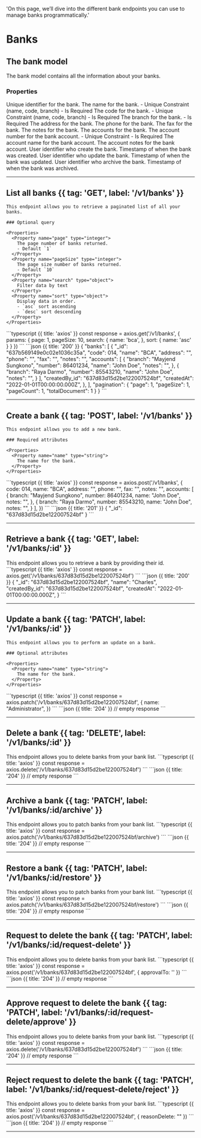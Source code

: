   'On this page, we’ll dive into the different bank endpoints you can use to manage banks programmatically.'

# Banks

## The bank model

The bank model contains all the information about your banks.

### Properties

<Properties>
  <Property name="_id" type="objectId">
    Unique identifier for the bank.
  </Property>
  <Property name="name" type="string">
    The name for the bank.
    - Unique Constraint (name, code, branch)
    - Is Required
  </Property>
  <Property name="code" type="string">
    The code for the bank.
    - Unique Constraint (name, code, branch)
    - Is Required
  </Property>
  <Property name="branch" type="string">
    The branch for the bank.
    - Is Required
  </Property>
  <Property name="address" type="string">
    The address for the bank.
  </Property>
  <Property name="phone" type="string">
    The phone for the bank.
  </Property>
  <Property name="fax" type="string">
    The fax for the bank.
  </Property>
  <Property name="notes" type="string">
    The notes for the bank.
  </Property>
  <Property name="accounts" type="array">
    The accounts for the bank.
  </Property>
  <Property name="accounts.$.number" type="number">
    The account number for the bank account.
    - Unique Constraint
    - Is Required
  </Property>
  <Property name="accounts.$.name" type="string">
    The account name for the bank account.
  </Property>
  <Property name="accounts.$.notes" type="string">
    The account notes for the bank account.
  </Property>
  <Property name="createdBy_id" type="objectId">
    User identifier who create the bank.
  </Property>
  <Property name="createdAt" type="timestamp">
    Timestamp of when the bank was created.
  </Property>
  <Property name="updatedBy_id" type="objectId">
    User identifier who update the bank.
  </Property>
  <Property name="updatedAt" type="timestamp">
    Timestamp of when the bank was updated.
  </Property>
  <Property name="archivedBy_id" type="objectId">
    User identifier who archive the bank.
  </Property>
  <Property name="archivedAt" type="timestamp">
    Timestamp of when the bank was archived.
  </Property>
</Properties>

---

## List all banks {{ tag: 'GET', label: '/v1/banks' }}

<Row>
  <Col>

    This endpoint allows you to retrieve a paginated list of all your banks.

    ### Optional query

    <Properties>
      <Property name="page" type="integer">
        The page number of banks returned.
        - Default `1`
      </Property>
      <Property name="pageSize" type="integer">
        The page size number of banks returned.
        - Default `10`
      </Property>
      <Property name="search" type="object">
        Filter data by text
      </Property>
      <Property name="sort" type="object">
        Display data in order.
        - `asc` sort ascending
        - `desc` sort descending
      </Property>
    </Properties>

  </Col>
  <Col sticky>
    <CodeGroup title="Request" tag="GET" label="/v1/banks">
    ```typescript {{ title: 'axios' }}
    const response = axios.get('/v1/banks', {
      params: {
        page: 1,
        pageSize: 10,
        search: {
          name: 'bca',
        },
        sort: {
          name: 'asc'
        }
      }
    })
    ```
    </CodeGroup>
    <CodeGroup title="Response">
    ```json {{ title: '200' }}
    {
      "banks": [
        {
          "_id": "637b569149e0c02e1036c35a",
          "code": 014,
          "name": "BCA",
          "address": "",
          "phone": "",
          "fax": "",
          "notes": "",
          "accounts": [
            {
              "branch": "Mayjend Sungkono",
              "number": 86401234,
              "name": "John Doe",
              "notes": "",
            },
            {
              "branch": "Raya Darmo",
              "number": 85543210,
              "name": "John Doe",
              "notes": "",
            }
          ],
          "createdBy_id": "637d83d15d2be122007524bf",
          "createdAt": "2022-01-01T00:00:00.000Z",
        },
      ],
      "pagination": {
        "page": 1,
        "pageSize": 1,
        "pageCount": 1,
        "totalDocument": 1
      }
    }
    ```
    </CodeGroup>
  </Col>
</Row>

---

## Create a bank {{ tag: 'POST', label: '/v1/banks' }}

<Row>
  <Col>

    This endpoint allows you to add a new bank.

    ### Required attributes

    <Properties>
      <Property name="name" type="string">
        The name for the bank.
      </Property>
    </Properties>
  </Col>
  <Col sticky>
    <CodeGroup title="Request" tag="POST" label="/v1/banks">
    ```typescript {{ title: 'axios' }}
    const response = axios.post('/v1/banks', {
      code: 014,
      name: "BCA",
      address: "",
      phone: "",
      fax: "",
      notes: "",
      accounts: [
        {
          branch: "Mayjend Sungkono",
          number: 86401234,
          name: "John Doe",
          notes: "",
        },
        {
          branch: "Raya Darmo",
          number: 85543210,
          name: "John Doe",
          notes: "",
        }
      ],
    })
    ```
    </CodeGroup>
    <CodeGroup title="Response">
    ```json {{ title: '201' }}
    {
      "_id": "637d83d15d2be122007524bf"
    }
    ```
    </CodeGroup>
  </Col>
</Row>

---

## Retrieve a bank {{ tag: 'GET', label: '/v1/banks/:id' }}

<Row>
  <Col>
    This endpoint allows you to retrieve a bank by providing their id.
  </Col>
  <Col sticky>
    <CodeGroup title="Request" tag="GET" label="/v1/banks/:id">
    ```typescript {{ title: 'axios' }}
    const response = axios.get('/v1/banks/637d83d15d2be122007524bf')
    ```
    </CodeGroup>
    <CodeGroup title="Response">
    ```json {{ title: '200' }}
    {
      "_id": "637d83d15d2be122007524bf",
      "name": "Charles",
      "createdBy_id": "637d83d15d2be122007524bf",
      "createdAt": "2022-01-01T00:00:00.000Z",
    }
    ```
    </CodeGroup>
  </Col>
</Row>

---

## Update a bank {{ tag: 'PATCH', label: '/v1/banks/:id' }}

<Row>
  <Col>

    This endpoint allows you to perform an update on a bank.

    ### Optional attributes

    <Properties>
      <Property name="name" type="string">
        The name for the bank.
      </Property>
    </Properties>

  </Col>
  <Col sticky>
    <CodeGroup title="Request" tag="PATCH" label="/v1/banks/:id">
    ```typescript {{ title: 'axios' }}
    const response = axios.patch('/v1/banks/637d83d15d2be122007524bf', {
      name: "Administrator",
    })
    ```
    </CodeGroup>
    <CodeGroup title="Response">
    ```json {{ title: '204' }}
    // empty response
    ```
    </CodeGroup>
  </Col>
</Row>

---

## Delete a bank {{ tag: 'DELETE', label: '/v1/banks/:id' }}

<Row>
  <Col>
    This endpoint allows you to delete banks from your bank list.
  </Col>
  <Col sticky>
    <CodeGroup title="Request" tag="DELETE" label="/v1/banks/:id">
    ```typescript {{ title: 'axios' }}
    const response = axios.delete('/v1/banks/637d83d15d2be122007524bf')
    ```
    </CodeGroup>
    <CodeGroup title="Response">
    ```json {{ title: '204' }}
    // empty response
    ```
    </CodeGroup>
  </Col>
</Row>

---

## Archive a bank {{ tag: 'PATCH', label: '/v1/banks/:id/archive' }}

<Row>
  <Col>
    This endpoint allows you to patch banks from your bank list.
  </Col>
  <Col sticky>
    <CodeGroup title="Request" tag="PATCH" label="/v1/banks/:id/archive">
    ```typescript {{ title: 'axios' }}
    const response = axios.patch('/v1/banks/637d83d15d2be122007524bf/archive')
    ```
    </CodeGroup>
    <CodeGroup title="Response">
    ```json {{ title: '204' }}
    // empty response
    ```
    </CodeGroup>
  </Col>
</Row>

---

## Restore a bank {{ tag: 'PATCH', label: '/v1/banks/:id/restore' }}

<Row>
  <Col>
    This endpoint allows you to patch banks from your bank list.
  </Col>
  <Col sticky>
    <CodeGroup title="Request" tag="PATCH" label="/v1/banks/:id/restore">
    ```typescript {{ title: 'axios' }}
    const response = axios.patch('/v1/banks/637d83d15d2be122007524bf/restore')
    ```
    </CodeGroup>
    <CodeGroup title="Response">
    ```json {{ title: '204' }}
    // empty response
    ```
    </CodeGroup>
  </Col>
</Row>

---

## Request to delete the bank {{ tag: 'PATCH', label: '/v1/banks/:id/request-delete' }}

<Row>
  <Col>
    This endpoint allows you to delete banks from your bank list.
  </Col>
  <Col sticky>
    <CodeGroup title="Request" tag="PATCH" label="/v1/banks/:id/request-delete">
    ```typescript {{ title: 'axios' }}
    const response = axios.post('/v1/banks/637d83d15d2be122007524bf', {
      approvalTo: ''
    })
    ```
    </CodeGroup>
    <CodeGroup title="Response">
    ```json {{ title: '204' }}
    // empty response
    ```
    </CodeGroup>
  </Col>
</Row>

---

## Approve request to delete the bank {{ tag: 'PATCH', label: '/v1/banks/:id/request-delete/approve' }}

<Row>
  <Col>
    This endpoint allows you to delete banks from your bank list.
  </Col>
  <Col sticky>
    <CodeGroup title="Request" tag="PATCH" label="/v1/banks/:id/request-delete/approve">
    ```typescript {{ title: 'axios' }}
    const response = axios.delete('/v1/banks/637d83d15d2be122007524bf')
    ```
    </CodeGroup>
    <CodeGroup title="Response">
    ```json {{ title: '204' }}
    // empty response
    ```
    </CodeGroup>
  </Col>
</Row>

---

## Reject request to delete the bank {{ tag: 'PATCH', label: '/v1/banks/:id/request-delete/reject' }}

<Row>
  <Col>
    This endpoint allows you to delete banks from your bank list.
  </Col>
  <Col sticky>
    <CodeGroup title="Request" tag="PATCH" label="/v1/banks/:id/request-delete/reject">
    ```typescript {{ title: 'axios' }}
    const response = axios.post('/v1/banks/637d83d15d2be122007524bf', {
      reasonDelete: ""
    })
    ```
    </CodeGroup>
    <CodeGroup title="Response">
    ```json {{ title: '204' }}
    // empty response
    ```
    </CodeGroup>
  </Col>
</Row>

---